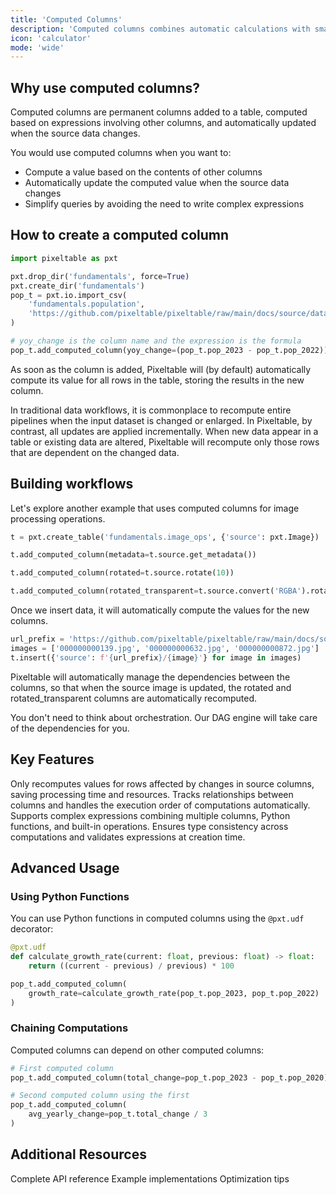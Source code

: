 ```yaml
---
title: 'Computed Columns'
description: 'Computed columns combines automatic calculations with smart incremental updates. Think of them as your data workflow automated.'
icon: 'calculator'
mode: 'wide'
---
```


## Why use computed columns?

Computed columns are permanent columns added to a table, computed based on expressions involving other columns, and automatically updated when the source data changes. 

You would use computed columns when you want to:

- Compute a value based on the contents of other columns
- Automatically update the computed value when the source data changes
- Simplify queries by avoiding the need to write complex expressions

## How to create a computed column

```python
import pixeltable as pxt

pxt.drop_dir('fundamentals', force=True)
pxt.create_dir('fundamentals')
pop_t = pxt.io.import_csv(
    'fundamentals.population',
    'https://github.com/pixeltable/pixeltable/raw/main/docs/source/data/world-population-data.csv'
)

# yoy_change is the column name and the expression is the formula
pop_t.add_computed_column(yoy_change=(pop_t.pop_2023 - pop_t.pop_2022))
```
As soon as the column is added, Pixeltable will (by default) automatically compute its value for all rows in the table, storing the results in the new column.

<Note>
In traditional data workflows, it is commonplace to recompute entire pipelines when the input dataset is changed or enlarged. In Pixeltable, by contrast, all updates are applied incrementally. When new data appear in a table or existing data are altered, Pixeltable will recompute only those rows that are dependent on the changed data.
</Note>

## Building workflows

Let's explore another example that uses computed columns for image processing operations.

```python
t = pxt.create_table('fundamentals.image_ops', {'source': pxt.Image})

t.add_computed_column(metadata=t.source.get_metadata())

t.add_computed_column(rotated=t.source.rotate(10))

t.add_computed_column(rotated_transparent=t.source.convert('RGBA').rotate(10))
```

Once we insert data, it will automatically compute the values for the new columns.

```python
url_prefix = 'https://github.com/pixeltable/pixeltable/raw/main/docs/source/data/images'
images = ['000000000139.jpg', '000000000632.jpg', '000000000872.jpg']
t.insert({'source': f'{url_prefix}/{image}'} for image in images)
```

Pixeltable will automatically manage the dependencies between the columns, so that when the source image is updated, the rotated and rotated_transparent columns are automatically recomputed.

You don't need to think about orchestration. Our DAG engine will take care of the dependencies for you.

## Key Features

<CardGroup cols={2}>
  <Card title="Incremental Updates" icon="arrows-rotate">
    Only recomputes values for rows affected by changes in source columns, saving processing time and resources.
  </Card>
  
  <Card title="Automatic Dependencies" icon="diagram-project">
    Tracks relationships between columns and handles the execution order of computations automatically.
  </Card>

  <Card title="Expression Support" icon="function">
    Supports complex expressions combining multiple columns, Python functions, and built-in operations.
  </Card>

  <Card title="Type Safety" icon="shield-check">
    Ensures type consistency across computations and validates expressions at creation time.
  </Card>
</CardGroup>

## Advanced Usage

### Using Python Functions

You can use Python functions in computed columns using the `@pxt.udf` decorator:

```python
@pxt.udf
def calculate_growth_rate(current: float, previous: float) -> float:
    return ((current - previous) / previous) * 100

pop_t.add_computed_column(
    growth_rate=calculate_growth_rate(pop_t.pop_2023, pop_t.pop_2022)
)
```

### Chaining Computations

Computed columns can depend on other computed columns:

```python
# First computed column
pop_t.add_computed_column(total_change=pop_t.pop_2023 - pop_t.pop_2020)

# Second computed column using the first
pop_t.add_computed_column(
    avg_yearly_change=pop_t.total_change / 3
)
```

## Additional Resources

<CardGroup cols={3}>
  <Card title="API Documentation" icon="book" href="https://pixeltable.github.io/pixeltable/">
    Complete API reference
  </Card>
  <Card title="UDF Examples" icon="code" href="/docs/examples/udfs">
    Example implementations
  </Card>
  <Card title="Performance Guide" icon="gauge" href="/docs/optimization">
    Optimization tips
  </Card>
</CardGroup>
